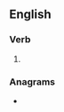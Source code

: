==English==

===Verb===
{{head|en|verb form}}

# {{en-past of|ferry}}

===Anagrams===
* {{anagrams|en|a=deefirr|ferride|red fire|refired|refried}}